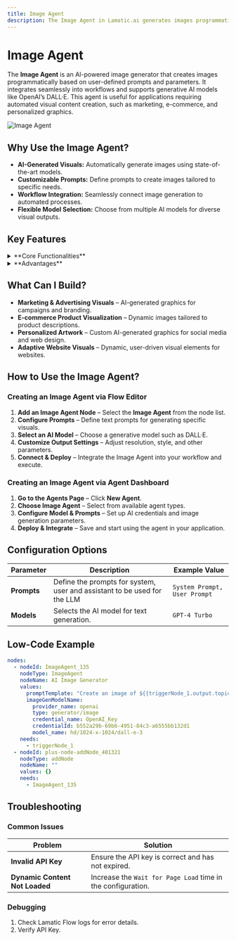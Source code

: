 ```yaml
---
title: Image Agent
description: The Image Agent in Lamatic.ai generates images programmatically using AI models like DALL·E.
---
```


# **Image Agent**

The **Image Agent** is an AI-powered image generator that creates images programmatically based on user-defined prompts and parameters. It integrates seamlessly into workflows and supports generative AI models like OpenAI’s DALL·E. This agent is useful for applications requiring automated visual content creation, such as marketing, e-commerce, and personalized graphics.

![Image Agent](./img/image-agent.webp)


## **Why Use the Image Agent?**

- **AI-Generated Visuals:** Automatically generate images using state-of-the-art models.  
- **Customizable Prompts:** Define prompts to create images tailored to specific needs.  
- **Workflow Integration:** Seamlessly connect image generation to automated processes.  
- **Flexible Model Selection:** Choose from multiple AI models for diverse visual outputs.  


## **Key Features**

<details>
<summary>**Core Functionalities**</summary>

1. **AI-Powered Image Generation** – Generate images based on custom prompts.  
2. **Customizable Prompt Templates** – Define input instructions to control image style and content.  
3. **Generative Model Selection** – Select the AI model and configure API credentials.  
4. **Scalability** – Automate image creation within workflows for efficiency.  

</details>

<details>
<summary>**Advantages**</summary>

1. **Flexibility** – Supports multiple AI models, enabling a wide range of visual styles.  
2. **User-Friendly Design** – Intuitive interface for prompt customization and model selection.  
3. **Time-Saving Automation** – Generate images on demand without manual intervention.  
4. **Enhanced Creativity** – Explore unique visual outputs for various applications.  

</details>


## **What Can I Build?**

- **Marketing & Advertising Visuals** – AI-generated graphics for campaigns and branding.  
- **E-commerce Product Visualization** – Dynamic images tailored to product descriptions.  
- **Personalized Artwork** – Custom AI-generated graphics for social media and web design.  
- **Adaptive Website Visuals** – Dynamic, user-driven visual elements for websites.  


## **How to Use the Image Agent?**

### **Creating an Image Agent via Flow Editor**
1. **Add an Image Agent Node** – Select the **Image Agent** from the node list.  
2. **Configure Prompts** – Define text prompts for generating specific visuals.  
3. **Select an AI Model** – Choose a generative model such as DALL·E.  
4. **Customize Output Settings** – Adjust resolution, style, and other parameters.  
5. **Connect & Deploy** – Integrate the Image Agent into your workflow and execute.  

### **Creating an Image Agent via Agent Dashboard**
1. **Go to the Agents Page** – Click **New Agent**.  
2. **Choose Image Agent** – Select from available agent types.  
3. **Configure Model & Prompts** – Set up AI credentials and image generation parameters.  
4. **Deploy & Integrate** – Save and start using the agent in your application.  


## **Configuration Options**

| **Parameter**             | **Description**                                                                                                | **Example Value** |
|---------------------------|----------------------------------------------------------------------------------------------------------------|-------------------------------|
| **Prompts**               | Define the prompts for system, user and assistant to be used for the LLM                                        | `System Prompt, User Prompt` | 
| **Models**                | Selects the AI model for text generation.                                                                       | `GPT-4 Turbo` |



## **Low-Code Example**

```yaml
nodes:
  - nodeId: ImageAgent_135
    nodeType: ImageAgent
    nodeName: AI Image Generator
    values:
      promptTemplate: "Create an image of ${{triggerNode_1.output.topic}}"
      imageGenModelName:
        provider_name: openai
        type: generator/image
        credential_name: OpenAI_Key
        credentialId: b552a29b-69b6-4951-84c3-a6555bb132d1
        model_name: hd/1024-x-1024/dall-e-3
    needs:
      - triggerNode_1
  - nodeId: plus-node-addNode_401321
    nodeType: addNode
    nodeName: ""
    values: {}
    needs:
      - ImageAgent_135
```

## Troubleshooting

### Common Issues

| **Problem**                    | **Solution**                                                 |
| ------------------------------ | ------------------------------------------------------------ |
| **Invalid API Key**            | Ensure the API key is correct and has not expired.           |
| **Dynamic Content Not Loaded** | Increase the `Wait for Page Load` time in the configuration. |

### Debugging

1. Check Lamatic Flow logs for error details.
1. Verify API Key.